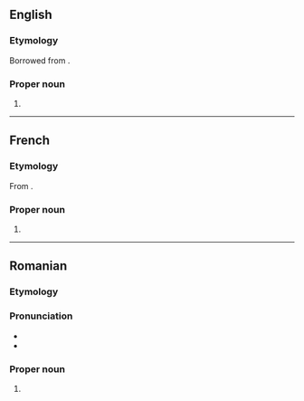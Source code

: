 ==English==

===Etymology===
Borrowed from {{bor|en|ro|Popescu}}.

===Proper noun===
{{en-proper noun}}

# {{surname|lang=en|from=Romanian}}

----

==French==

===Etymology===
From {{cognate|ro|Popescu}}.

===Proper noun===
{{head|fr|proper noun}}

# {{surname|lang=fr|from=Romanian}}

----

==Romanian==

===Etymology===
{{suffix|ro|popă|t1=priest|escu}}

===Pronunciation===
* {{IPA|[poˈpes.ku]|lang=ro}}
* {{rhymes|esku|lang=ro}}

===Proper noun===
{{ro-proper noun|g=m|gd=lui}}

# {{surname|lang=ro|common}}